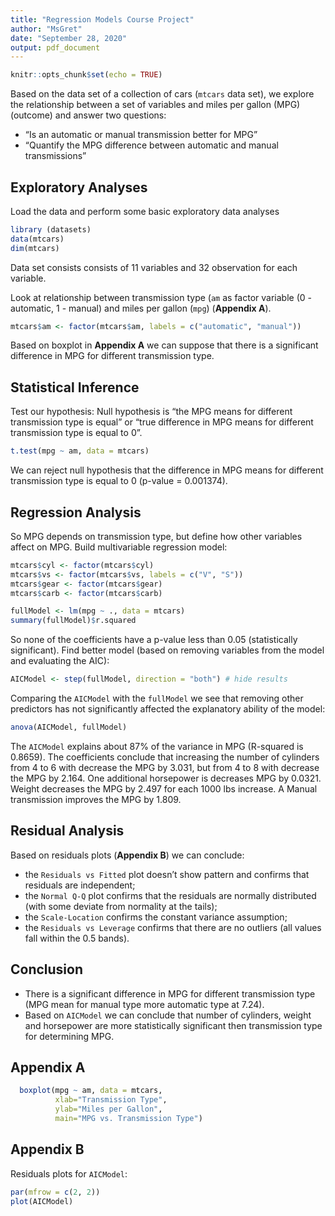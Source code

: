 ---
title: "Regression Models Course Project"
author: "MsGret"
date: "September 28, 2020"
output: pdf_document
---

```{r setup, include=FALSE}
knitr::opts_chunk$set(echo = TRUE)
```
Based on the data set of a collection of cars (`mtcars` data set), we explore the relationship between a set of variables and miles per gallon (MPG) (outcome) and answer two questions:

- “Is an automatic or manual transmission better for MPG”
- "Quantify the MPG difference between automatic and manual transmissions"

## Exploratory Analyses

Load the data and perform some basic exploratory data analyses

```{r data}
library (datasets)
data(mtcars)
dim(mtcars)
```

Data set consists consists of 11 variables and 32 observation for each variable.

Look at relationship between transmission type (`am` as factor variable (0 - automatic, 1 - manual) and miles per gallon (`mpg`) (**Appendix A**).

```{r}
mtcars$am <- factor(mtcars$am, labels = c("automatic", "manual"))
```

Based on boxplot in **Appendix A** we can suppose that there is a significant 
difference in MPG for different transmission type.


## Statistical Inference

Test our hypothesis: Null hypothesis is "the MPG means for different transmission type is equal" or "true difference in MPG means for different transmission type is equal to 0".

```{r}
t.test(mpg ~ am, data = mtcars)
```

We can reject null hypothesis that the difference in MPG means for different transmission type is equal to 0 (p-value = 0.001374).

## Regression Analysis

So MPG depends on transmission type, but define how other variables affect on MPG. Build multivariable regression model:

```{r fullModel}
mtcars$cyl <- factor(mtcars$cyl)
mtcars$vs <- factor(mtcars$vs, labels = c("V", "S"))
mtcars$gear <- factor(mtcars$gear)
mtcars$carb <- factor(mtcars$carb)

fullModel <- lm(mpg ~ ., data = mtcars)
summary(fullModel)$r.squared
```

So none of the coefficients have a p-value less than 0.05 (statistically significant). Find better model (based on removing variables from the model and evaluating the AIC):

```{r, results='hide'}
AICModel <- step(fullModel, direction = "both") # hide results
```

Comparing the `AICModel` with the `fullModel` we see that removing other predictors has not significantly affected the explanatory ability of the model:

```{r}
anova(AICModel, fullModel)
```

The `AICModel` explains about 87% of the variance in MPG (R-squared is 0.8659). The coefficients conclude that increasing the number of cylinders from 4 to 6 with decrease the MPG by 3.031, but from 4 to 8 with decrease the MPG by 2.164. One additional horsepower is decreases MPG by 0.0321. Weight decreases the MPG by 2.497 for each 1000 lbs increase. A Manual transmission improves the MPG by
1.809.

## Residual Analysis

Based on residuals plots (**Appendix B**) we can conclude:

- the `Residuals vs Fitted` plot doesn't show pattern and confirms that residuals are independent;
- the `Normal Q-Q` plot confirms that the residuals are normally distributed (with some deviate from normality at the tails);
- the `Scale-Location` confirms the constant variance assumption;
- the `Residuals vs Leverage` confirms that there are no outliers (all values fall within the 0.5 bands).

## Conclusion

- There is a significant difference in MPG for different transmission type (MPG mean for manual type more automatic type at 7.24).
- Based on `AICModel` we can conclude that number of cylinders, weight and horsepower are more statistically significant then transmission type for determining MPG.


## Appendix A
 
```{r echo=FALSE}
  boxplot(mpg ~ am, data = mtcars,
          xlab="Transmission Type", 
          ylab="Miles per Gallon",
          main="MPG vs. Transmission Type")
```

## Appendix B

Residuals plots for `AICModel`:

```{r}
par(mfrow = c(2, 2))
plot(AICModel)
```
